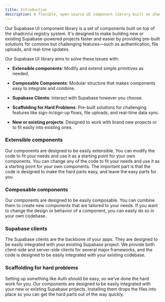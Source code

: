 ```yaml
---
title: Introduction
description: A flexible, open-source UI component library built on shadcn/ui, designed to simplify Supabase-powered projects with pre-built Auth, Storage, and Realtime features.
---
```


Our Supabase UI component library is a set of components built on top of the shadcn/ui registry system. It's designed to make building new or existing Supabase-powered projects faster and easier by providing pre-built solutions for common but challenging features—such as authentication, file uploads, and real-time updates.

Our Supabase UI library aims to solve these issues with:

- **Extensible components**: Modify and extend simple primitives as needed.

- **Composable Components**: Modular structure that makes components easy to integrate and combine.

- **Supabase Clients**: Interact with Supabase however you choose.

- **Scaffolding for Hard Problems**: Pre-built solutions for challenging features like sign-in/sign-up flows, file uploads, and real-time data sync.

- **New or existing projects**: Designed to work with brand new projects or to fit easily into existing ones.

### Extensible components

Our components are designed to be easily extensible. You can modify the code to fit your needs and use it as a starting point for your own components. You can change any of the code to fit your needs and use it as a starting point for your own components. The important part is that the code is designed to make the hard parts easy, and leave the easy parts for you.

### Composable components

Our components are designed to be easily composable. You can combine them to create new components that are tailored to your needs. If you want to change the design or behavior of a component, you can easily do so in your own codebase.

### Supabase clients

The Supabase clients are the backbone of your apps. They are designed to be easily integrated with your existing Supabase project. We provide both client-side and server-side clients for several major frameworks, and the code is designed to be easily integrated with your existing codebase.

### Scaffolding for hard problems

Setting up something like Auth should be easy, so we've done the hard work for you. Our components are designed to be easily integrated with your new or existing Supabase projects. Installing them drops the files into place so you can get the hard parts out of the way quickly.
